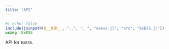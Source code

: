 ```yaml
---
title: "API"
---
```


::: {.hidden}
```julia
#| echo: false
include(joinpath(@__DIR__, "..", "..", "exess.jl", "src", "ExESS.jl"))
using .ExESS
```
:::

API for `ExESS`.